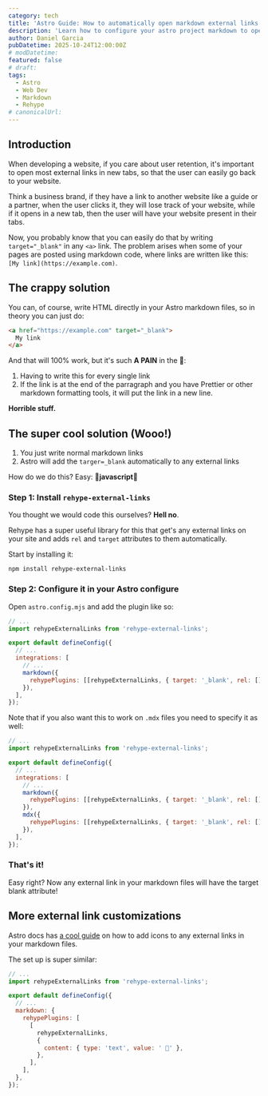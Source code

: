 ```yaml
---
category: tech
title: 'Astro Guide: How to automatically open markdown external links in new tabs with Rehype'
description: 'Learn how to configure your astro project markdown to open all external links in new tabs by adding target=_blank with the rehype-external-links plugin.'
author: Daniel Garcia
pubDatetime: 2025-10-24T12:00:00Z
# modDatetime:
featured: false
# draft:
tags:
  - Astro
  - Web Dev
  - Markdown
  - Rehype
# canonicalUrl:
---
```



## Introduction

When developing a website, if you care about user retention, it's important to open most external links in new tabs, so that the user can easily go back to your website.

Think a business brand, if they have a link to another website like a guide or a partner, when the user clicks it, they will lose track of your website, while if it opens in a new tab, then the user will have your website present in their tabs.

Now, you probably know that you can easily do that by writing `target="_blank"` in any `<a>` link. The problem arises when some of your pages are posted using markdown code, where links are written like this: `[My link](https://example.com)`.

<WebsiteDesignCTA client:visible />

## The crappy solution

You can, of course, write HTML directly in your Astro markdown files, so in theory you can just do:

```markdown
<a href="https://example.com" target="_blank">
  My link
</a>
```

And that will 100% work, but it's such **A PAIN** in the 🍑:

1. Having to write this for every single link
2. If the link is at the end of the parragraph and you have Prettier or other markdown formatting tools, it will put the link in a new line.

**Horrible stuff.**

## The super cool solution (Wooo!)

1. You just write normal markdown links
2. Astro will add the `targer=_blank` automatically to any external links

How do we do this? Easy: 🌈**javascript**🌈

### Step 1: Install `rehype-external-links`

You thought we would code this ourselves? **Hell no**.

Rehype has a super useful library for this that get's any external links on your site and adds `rel` and `target` attributes to them automatically.

Start by installing it:

```
npm install rehype-external-links
```

### Step 2: Configure it in your Astro configure

Open `astro.config.mjs` and add the plugin like so:

```js
// ...
import rehypeExternalLinks from 'rehype-external-links';

export default defineConfig({
  // ...
  integrations: [
    // ...
    markdown({
      rehypePlugins: [[rehypeExternalLinks, { target: '_blank', rel: [] }]],
    }),
  ],
});
```

Note that if you also want this to work on `.mdx` files you need to specify it as well:

```js
// ...
import rehypeExternalLinks from 'rehype-external-links';

export default defineConfig({
  // ...
  integrations: [
    // ...
    markdown({
      rehypePlugins: [[rehypeExternalLinks, { target: '_blank', rel: [] }]],
    }),
    mdx({
      rehypePlugins: [[rehypeExternalLinks, { target: '_blank', rel: [] }]],
    }),
  ],
});
```

### That's it!

Easy right? Now any external link in your markdown files will have the target blank attribute!

## More external link customizations

Astro docs has [a cool guide](https://docs.astro.build/en/recipes/external-links/) on how to add icons to any external links in your markdown files.

The set up is super similar:

```js
// ...
import rehypeExternalLinks from 'rehype-external-links';

export default defineConfig({
  // ...
  markdown: {
    rehypePlugins: [
      [
        rehypeExternalLinks,
        {
          content: { type: 'text', value: ' 🔗' },
        },
      ],
    ],
  },
});
```
